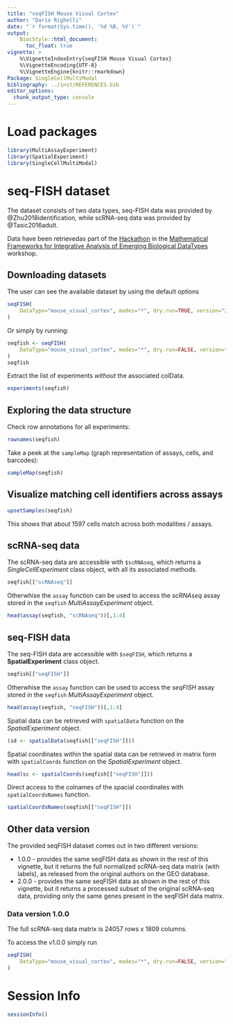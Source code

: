 ```yaml
---
title: "seqFISH Mouse Visual Cortex"
author: "Dario Righelli"
date: "`r format(Sys.time(), '%d %B, %Y')`"
output:
    BiocStyle::html_document:
      toc_float: true
vignette: >
    %\VignetteIndexEntry{seqFISH Mouse Visual Cortex}
    %\VignetteEncoding{UTF-8}
    %\VignetteEngine{knitr::rmarkdown}
Package: SingleCellMultiModal
bibliography: ../inst/REFERENCES.bib
editor_options:
  chunk_output_type: console
---
```



# Load packages

```r
library(MultiAssayExperiment)
library(SpatialExperiment)
library(SingleCellMultiModal)
```


# seq-FISH dataset

The dataset consists of two data types,
seq-FISH data was provided by @Zhu2018identification, while scRNA-seq data
was provided by @Tasic2016adult.

Data have been retrievedas part of the
[Hackathon](https://github.com/BIRSBiointegration/Hackathon/tree/master/seqFISH)
in the
[Mathematical Frameworks for Integrative Analysis of Emerging Biological DataTypes](https://www.birs.ca/events/2020/5-day-workshops/20w5197) workshop.

## Downloading datasets

The user can see the available dataset by using the default options

```r
seqFISH(
    DataType="mouse_visual_cortex", modes="*", dry.run=TRUE, version="2.0.0"
)
```

Or simply by running:

```r
seqfish <- seqFISH(
    DataType="mouse_visual_cortex", modes="*", dry.run=FALSE, version="2.0.0"
)
seqfish
```

Extract the list of experiments _without_ the associated colData.

```r
experiments(seqfish)
```

## Exploring the data structure

Check row annotations for all experiments:

```r
rownames(seqfish)
```

Take a peek at the `sampleMap` (graph representation of assays, cells, and
barcodes):

```r
sampleMap(seqfish)
```

## Visualize matching cell identifiers across assays

```r
upsetSamples(seqfish)
```

This shows that about 1597 cells match across both modalities / assays.

## scRNA-seq data

The scRNA-seq data are accessible with `$scRNAseq`, which returns a
*SingleCellExperiment* class object, with all its associated methods.

```r
seqfish[["scRNAseq"]]
```

Otherwhise the `assay` function can be used to access the *scRNAseq* assay
stored in the `seqfish` *MultiAssayExperiment* object.

```r
head(assay(seqfish, "scRNAseq"))[,1:4]
```

## seq-FISH data

The seq-FISH data are accessible with `$seqFISH`, which returns a
**SpatialExperiment** class object.

```r
seqfish[["seqFISH"]]
```

Otherwhise the `assay` function can be used to access the *seqFISH* assay
stored in the `seqfish` *MultiAssayExperiment* object.

```r
head(assay(seqfish, "seqFISH"))[,1:4]
```

Spatial data can be retrieved with `spatialData` function on the
*SpatialExperiment* object.

```r
(sd <- spatialData(seqfish[["seqFISH"]]))
```

Spatial coordinates within the spatial data can be retrieved in matrix form
with `spatialCoords` function on the *SpatialExperiment* object.

```r
head(sc <- spatialCoords(seqfish[["seqFISH"]]))
```

Direct access to the colnames of the spacial coordinates with
`spatialCoordsNames` function.

```r
spatialCoordsNames(seqfish[["seqFISH"]])
```


## Other data version

The provided seqFISH dataset comes out in two different versions:

* 1.0.0 - provides the same seqFISH data as shown in the rest of this
vignette, but it returns the full normalized scRNA-seq data matrix (with
labels), as released from the original authors on the GEO database.
* 2.0.0 - provides the same seqFISH data as shown in the rest of this
vignette, but it returns a processed subset of the original scRNA-seq data,
providing only the same genes present in the seqFISH data matrix.

### Data version 1.0.0

The full scRNA-seq data matrix is 24057 rows x 1809 columns.

To access the v1.0.0 simply run

```r
seqFISH(
    DataType="mouse_visual_cortex", modes="*", dry.run=FALSE, version="1.0.0"
)
```

# Session Info

```r
sessionInfo()
```

